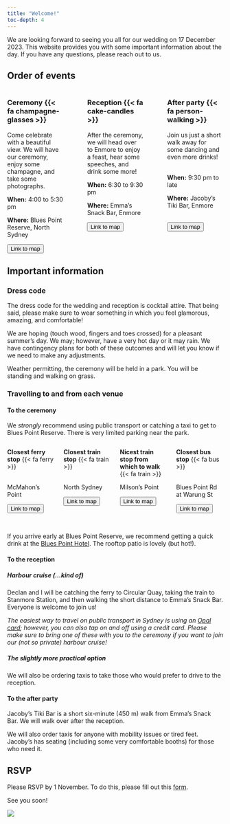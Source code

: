 ```yaml
---
title: "Welcome!"
toc-depth: 4
---
```


We are looking forward to seeing you all for our wedding on 17 December 2023. This website provides you with some important information about the day. If you have any questions, please reach out to us.

## Order of events

::: columns
::: {.column width="30%"}
### Ceremony {{< fa champagne-glasses >}}

Come celebrate with a beautiful view. We will have our ceremony, enjoy some champagne, and take some photographs.

**When:** 4:00 to 5:30 pm

**Where:** Blues Point Reserve, North Sydney

<button onclick=" window.open(&#39;https://goo.gl/maps/uLrz9nLqgrVBJAxH8&#39;,&#39;_blank&#39;)">Link to map</button>
:::

::: {.column width="3%"}
:::

::: {.column width="30%"}
### Reception {{< fa cake-candles >}}

After the ceremony, we will head over to Enmore to enjoy a feast, hear some speeches, and drink some more!

**When:** 6:30 to 9:30 pm

**Where:** Emma's Snack Bar, Enmore

<button onclick=" window.open(&#39;https://goo.gl/maps/2EVsXXfNGRZ6j29d7&#39;,&#39;_blank&#39;)">Link to map</button>
:::

::: {.column width="3%"}
:::

::: {.column width="30%"}
### After party {{< fa person-walking >}}

Join us just a short walk away for some dancing and even more drinks! <br><br>

**When:** 9:30 pm to late

**Where:** Jacoby's Tiki Bar, Enmore <br><br>

<button onclick=" window.open(&#39;https://goo.gl/maps/4PJ6eCxGVicTt6m48&#39;,&#39;_blank&#39;)">Link to map</button>
:::
:::

## Important information

### Dress code

The dress code for the wedding and reception is cocktail attire. That being said, please make sure to wear something in which you feel glamorous, amazing, and comfortable!

We are hoping (touch wood, fingers and toes crossed) for a pleasant summer's day. We may; however, have a very hot day or it may rain. We have contingency plans for both of these outcomes and will let you know if we need to make any adjustments.

Weather permitting, the ceremony will be held in a park. You will be standing and walking on grass.

### Travelling to and from each venue

#### To the ceremony

We *strongly* recommend using public transport or catching a taxi to get to Blues Point Reserve. There is very limited parking near the park.

::: columns
::: {.column width="25%"}
**Closest ferry stop** {{< fa ferry >}} <br><br>

McMahon's Point

<button onclick=" window.open(&#39;https://goo.gl/maps/2pmkN1tnAG2fHgSd9&#39;,&#39;_blank&#39;)">Link to map</button>
:::

::: {.column width="25%"}
**Closest train stop** {{< fa train >}} <br><br>

North Sydney

<button onclick=" window.open(&#39;https://goo.gl/maps/e9gwMopFTgycpnJc6&#39;,&#39;_blank&#39;)">Link to map</button>
:::

::: {.column width="25%"}
**Nicest train stop from which to walk** {{< fa train >}}

Milson's Point

<button onclick=" window.open(&#39;https://goo.gl/maps/tbEmdNTnwgoNXneH8&#39;,&#39;_blank&#39;)">Link to map</button>
:::

::: {.column width="25%"}
**Closest bus stop** {{< fa bus >}} <br><br>

Blues Point Rd at Warung St

<button onclick=" window.open(&#39;https://goo.gl/maps/6xNCi2yKx6sg1X75A&#39;,&#39;_blank&#39;)">Link to map</button>
:::
:::

<br>

If you arrive early at Blues Point Reserve, we recommend getting a quick drink at the [Blues Point Hotel](https://goo.gl/maps/dzWCCoox4duQ34ybA). The rooftop patio is lovely (but hot!).

#### To the reception

##### Harbour cruise (...kind of)

Declan and I will be catching the ferry to Circular Quay, taking the train to Stanmore Station, and then walking the short distance to Emma's Snack Bar. Everyone is welcome to join us!

*The easiest way to travel on public transport in Sydney is using an [Opal card](https://transportnsw.info/tickets-opal/opal); however, you can also tap on and off using a credit card. Please make sure to bring one of these with you to the ceremony if you want to join our (not so private) harbour cruise!*

##### The slightly more practical option

We will also be ordering taxis to take those who would prefer to drive to the reception.

#### To the after party

Jacoby's Tiki Bar is a short six-minute (450 m) walk from Emma's Snack Bar. We will walk over after the reception.

We will also order taxis for anyone with mobility issues or tired feet. Jacoby's has seating (including some very comfortable booths) for those who need it.

## RSVP

Please RSVP by 1 November. To do this, please fill out this [form](https://docs.google.com/forms/d/e/1FAIpQLSddklBOyznJvtEMMVx7WuzBC0NCThCj8Ep-XmYmI5nzenZrQg/viewform?usp=sf_link).

See you soon!

![](img/IMG_8282.jpg)
